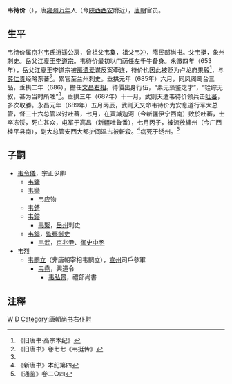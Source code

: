 '''韦待价'''（{{bd|？||689年||catIdx=W韋}}），唐[[雍州|雍州]][[万年|万年]]人（今[[陕西|陕西]][[西安|西安]]附近），[[唐朝|唐朝]]官员。
==生平==
韦待价属[[京兆韦氏|京兆韦氏]]逍遥公房，曾祖父[[韦敻|韦敻]]，祖父[[韦冲|韦冲]]，隋民部尚书。父[[韦挺|韦挺]]，象州刺史。岳父江夏王[[李道宗|李道宗]]。韦待价最初以门荫任左千牛备身。永徽四年（653年），岳父江夏王李道宗被[[房遗爱|房遗爱]]谋反案牵连，待价也因此被贬为卢龙府果毅<ref>《旧唐书·高宗本纪》</ref>，与[[薛仁贵|薛仁贵]]经略东蕃<ref name="#1">《旧唐书》卷七七《韦挺传》</ref>。累官至兰州刺史。垂拱元年（685年）六月，同凤阁鸾台三品，垂拱二年（686），擔任[[尚書右僕射|文昌右相]]。待價出身行伍，“素无藻鉴之才”，“铨综无叙，甚为当时所嗤”<ref name="#1"/>。垂拱三年（687年）十一月，武则天遣韦待价领兵击[[吐蕃|吐蕃]]，多次取勝。永昌元年（689年）五月丙辰，武则天又命韦待价为安息道行军大总管，督三十六总管以讨吐蕃，七月，在寅識迦河（今新疆伊宁西南）敗於吐蕃，士卒冻馁，死亡甚众，屯军于高昌（新疆吐鲁番），七月丙子，被流放繡州（今广西桂平县南），副大总管安西大都护[[阎温古|阎温古]]被斬殺。<ref>《新唐书》本纪第四</ref>病死于绣州。<ref>《通鉴》卷二○四</ref>
==子嗣==
*[[韦令儀|韦令儀]]，宗正少卿
**[[韦鑒|韦鑒]]
**[[韦鑾|韦鑾]]
***[[韦应物|韦应物]]
**[[韦錡|韦錡]]
**[[韦鎔|韦鎔]]
***[[韦繫|韦繫]]，[[岳州|岳州]]刺史
**[[韦鎰|韦鎰]]，[[監察御史|監察御史]]
***[[韦武|韦武]]，[[京兆尹|京兆尹]]、[[御史中丞|御史中丞]]
*[[韦烈|韦烈]]
**[[韦嗣立|韦嗣立]]（非唐朝宰相韦嗣立），[[宣州|宣州]]司戶參軍
***[[韦堯|韦堯]]，興道令
****[[韦弘景|韦弘景]]，禮部尚書

==注釋==
{{reflist}}
{{start box}}
{{s-before|[[戴至德|戴至德]]}}
{{s-title|[[唐朝|唐朝]][[尚书右仆射|文昌右相]]|686年—689年}}
{{s-after|[[岑长倩|岑长倩]]}}
{{end box}}

[[Category:唐朝宰相|W]]
[[Category:京兆韦氏|D]]
[[Category:唐朝尚书右仆射|Category:唐朝尚书右仆射]]